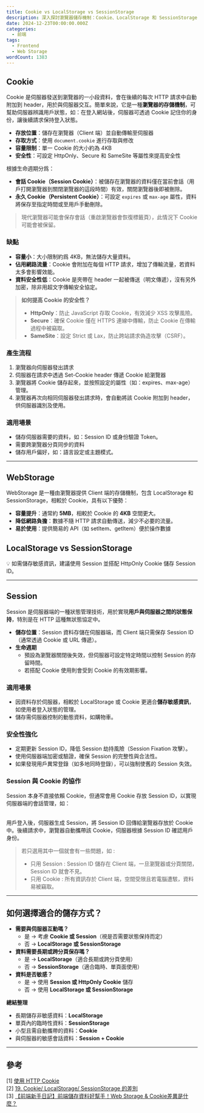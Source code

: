 ```yaml
---
title: Cookie vs LocalStorage vs SessionStorage
description: 深入探討瀏覽器儲存機制：Cookie、LocalStorage 和 SessionStorage 的差異與使用場景，以及如何選擇適合的儲存方式。
date: 2024-12-23T00:00:00.000Z
categories:
  - 前端
tags:
  - Frontend
  - Web Storage
wordCount: 1383
---
```


## Cookie

Cookie 是伺服器發送到瀏覽器的一小段資料，會在後續的每次 HTTP 請求中自動附加到 header，用於與伺服器交互。簡單來說，它是一種**瀏覽器的存儲機制**，可幫助伺服器辨識用戶狀態，如：在登入網站後，伺服器可透過 Cookie 記住你的身份，讓後續請求保持登入狀態。

- **存放位置**：儲存在瀏覽器（Client 端）並自動傳輸至伺服器
- **存取方式**：使用 `document.cookie` 進行存取與修改
- **容量限制**：單一 Cookie 的大小約為 4KB
- **安全性**：可設定 HttpOnly、Secure 和 SameSite 等屬性來提高安全性

根據生命週期分爲：

- **會話 Cookie（Session Cookie）**：被儲存在瀏覽器的資料僅在當前會話（用戶打開瀏覽器到關閉瀏覽器的這段時間）有效，關閉瀏覽器後即被刪除。
- **永久 Cookie（Persistent Cookie）**：可設定 `expires` 或 `max-age` 屬性，資料將保存至指定時間或至用戶手動刪除。

> 現代瀏覽器可能會保存會話（重啟瀏覽器會恢復標籤頁），此情況下 Cookie 可能會被保留。

### 缺點

- **容量小**：大小限制約爲 4KB，無法儲存大量資料。
- **佔用網路流量**：Cookie 會附加在每個 HTTP 請求，增加了傳輸流量，若資料太多會影響效能。
- **資料安全性低**：Cookie 是夾帶在 header 一起被傳送（明文傳遞），沒有另外加密，除非用超文字傳輸安全協定。

> **如何提高 Cookie 的安全性？**
>
> - **HttpOnly**：防止 JavaScript 存取 Cookie，有效減少 XSS 攻擊風險。
> - **Secure**：確保 Cookie 僅在 HTTPS 連線中傳輸，防止 Cookie 在傳輸過程中被竊取。
> - **SameSite**：設定 Strict 或 Lax，防止跨站請求偽造攻擊（CSRF）。

### 產生流程

1. 瀏覽器向伺服器發出請求
2. 伺服器在請求中透過 Set-Cookie header 傳遞 Cookie 給瀏覽器
3. 瀏覽器將 Cookie 儲存起來，並按照設定的屬性（如：expires、max-age）管理。
4. 瀏覽器再次向相同伺服器發出請求時，會自動將該 Cookie 附加到 header，供伺服器識別及使用。

### 適用場景

- 儲存伺服器需要的資料，如：Session ID 或身份驗證 Token。
- 需要跨瀏覽器分頁同步的資料
- 儲存用戶偏好，如：語言設定或主題模式。

---

## WebStorage

WebStorage 是一種由瀏覽器提供 Client 端的存儲機制，包含 LocalStorage 和 SessionStorage，相較於 Cookie，具有以下優勢：

- **容量提升**：通常約 **5MB**，相較於 Cookie 的 **4KB** 空間更大。
- **降低網路負擔**：數據不隨 HTTP 請求自動傳送，減少不必要的流量。
- **易於使用**：提供簡易的 API（如 setItem、getItem）便於操作數據

## LocalStorage vs SessionStorage

<Table
  data={{
    headers: ['特性', 'LocalStorage（本地儲存）', 'SessionStorage（會話儲存）'],
    rows: [
      [
        '存儲期限',
        '永久保存，除非用戶手動或程式刪除，否則會一直存在於瀏覽器中。',
        '僅在當前會話有效，關閉瀏覽器後即刪除。',
      ],
      ['跨會話存取', '✅（同一網域下）', '❌'],
      [
        '存放位置',
        '僅存在於 Client 端，不隨 HTTP 請求傳送到伺服器，但可手動傳輸（如透過 AJAX）。',
        '僅存在於 Client 端，不隨 HTTP 請求傳送到伺服器，但可手動傳輸（如透過 AJAX）。',
      ],
      ['容量限制', '約 5MB（視瀏覽器而定）', '約 5MB（視瀏覽器而定）'],
      [
        '安全性',
        '易受 XSS 攻擊，不適合存儲敏感資訊。',
        '易受 XSS 攻擊，不適合存儲敏感資訊。',
      ],
      [
        '適用場景',
        '長期使用或需跨分頁同步的非敏感數據，如使用者偏好、暫存應用數據等，且取代 Cookie 儲存購物車資訊。',
        '短期、不跨頁的臨時性資料，如表單資料暫存或頁面內的狀態保存。',
      ],
    ],
  }}
/>

💡 如需儲存敏感資訊，建議使用 Session 並搭配 HttpOnly Cookie 儲存 Session ID。

---

## Session

Session 是伺服器端的一種狀態管理技術，用於實現**用戶與伺服器之間的狀態保持**，特別是在 HTTP 這種無狀態協定中。

- **儲存位置**：Session 資料存儲在伺服器端，而 Client 端只需保存 Session ID（通常透過 Cookie 或 URL 傳遞）。
- **生命週期**
  - 預設為瀏覽器關閉後失效，但伺服器可設定特定時間以控制 Session 的存留時間。
  - 若搭配 Cookie 使用則會受到 Cookie 的有效期影響。

### 適用場景

- 因資料存於伺服器，相較於 LocalStorage 或 Cookie 更適合**儲存敏感資訊**，如使用者登入狀態的管理。
- 儲存需伺服器控制的動態資料，如購物車。

### 安全性強化

- 定期更新 Session ID，降低 Session 劫持風險（Session Fixation 攻擊）。
- 使用伺服器端加密或驗證，確保 Session 的完整性與合法性。
- 如果發現用戶異常登錄（如多地同時登錄），可以強制使舊的 Session 失效。

### Session 與 Cookie 的協作

Session 本身不直接依賴 Cookie，但通常會用 Cookie 存放 Session ID，以實現伺服器端的會話管理，如：

<br />
用戶登入後，伺服器生成 Session，將 Session ID 回傳給瀏覽器存放於 Cookie
中。後續請求中，瀏覽器自動攜帶該 Cookie，伺服器根據 Session ID 確認用戶身份。

> 若只選用其中一個就會有一些問題，如 :
>
> - 只用 Session : Session ID 儲存在 Client 端，一旦瀏覽器或分頁關閉，Session ID 就會不見。
> - 只用 Cookie : 所有資訊存於 Client 端，空間受限且若電腦遭駭，資料易被竊取。

---

## 如何選擇適合的儲存方式？

- **需要與伺服器互動嗎？**
  - 是 → 考慮 **Cookie 或 Session**（視是否需要狀態保持而定）
  - 否 → **LocalStorage 或 SessionStorage**
- **資料需要長期或跨分頁保存嗎？**
  - 是 → **LocalStorage**（適合長期或跨分頁使用）
  - 否 → **SessionStorage**（適合臨時、單頁面使用）
- **資料是否敏感？**
  - 是 → 使用 **Session 或 HttpOnly Cookie** 儲存
  - 否 → 使用 **LocalStorage 或 SessionStorage**

**總結整理**

- 長期儲存非敏感資料：**LocalStorage**
- 單頁內的臨時性資料：**SessionStorage**
- 小型且需自動攜帶的資料：**Cookie**
- 與伺服器的敏感會話資料：**Session + Cookie**

---

## 參考

[1] [使用 HTTP Cookie](https://developer.mozilla.org/zh-TW/docs/Web/HTTP/Cookies)<br />
[2] [19. Cookie/ LocalStorage/ SessionStorage
的差別](https://ithelp.ithome.com.tw/articles/10268532)<br />
[3] [【前端新手日記】前端儲存資料好幫手！Web Storage &
Cookie差異是什麼？](https://pink-learn-frontend.medium.com/前端新手日記-前端儲存資料好幫手-web-storage-cookie差異是什麼-76e729a77e09)
